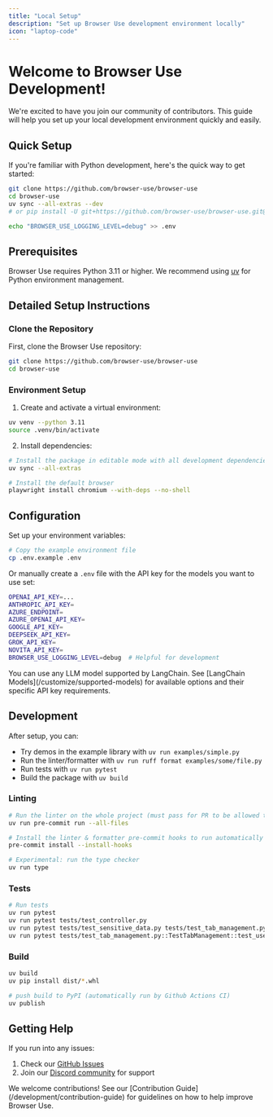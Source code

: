 ```yaml
---
title: "Local Setup"
description: "Set up Browser Use development environment locally"
icon: "laptop-code"
---
```


# Welcome to Browser Use Development!

We're excited to have you join our community of contributors. This guide will help you set up your local development environment quickly and easily.

## Quick Setup

If you're familiar with Python development, here's the quick way to get started:

```bash
git clone https://github.com/browser-use/browser-use
cd browser-use
uv sync --all-extras --dev
# or pip install -U git+https://github.com/browser-use/browser-use.git@main

echo "BROWSER_USE_LOGGING_LEVEL=debug" >> .env
```

## Prerequisites

Browser Use requires Python 3.11 or higher. We recommend using [uv](https://docs.astral.sh/uv/) for Python environment management.

## Detailed Setup Instructions

### Clone the Repository

First, clone the Browser Use repository:

```bash
git clone https://github.com/browser-use/browser-use
cd browser-use
```

### Environment Setup

1. Create and activate a virtual environment:

```bash
uv venv --python 3.11
source .venv/bin/activate
```

2. Install dependencies:

```bash
# Install the package in editable mode with all development dependencies
uv sync --all-extras

# Install the default browser
playwright install chromium --with-deps --no-shell
```

## Configuration

Set up your environment variables:

```bash
# Copy the example environment file
cp .env.example .env
```

Or manually create a `.env` file with the API key for the models you want to use set:

```bash .env
OPENAI_API_KEY=...
ANTHROPIC_API_KEY=
AZURE_ENDPOINT=
AZURE_OPENAI_API_KEY=
GOOGLE_API_KEY=
DEEPSEEK_API_KEY=
GROK_API_KEY=
NOVITA_API_KEY=
BROWSER_USE_LOGGING_LEVEL=debug  # Helpful for development
```

<Note>
  You can use any LLM model supported by LangChain. See 
  [LangChain Models](/customize/supported-models) for available options and their specific
  API key requirements.
</Note>

## Development

After setup, you can:

- Try demos in the example library with `uv run examples/simple.py`
- Run the linter/formatter with `uv run ruff format examples/some/file.py`
- Run tests with `uv run pytest`
- Build the package with `uv build`

### Linting

```bash
# Run the linter on the whole project (must pass for PR to be allowed to merge)
uv run pre-commit run --all-files

# Install the linter & formatter pre-commit hooks to run automatically
pre-commit install --install-hooks

# Experimental: run the type checker
uv run type
```

### Tests

```bash
# Run tests
uv run pytest                                                                         # run everything
uv run pytest tests/test_controller.py                                                # run a specific test file
uv run pytest tests/test_sensitive_data.py tests/test_tab_management.py               # run two test files
uv run pytest tests/test_tab_management.py::TestTabManagement::test_user_changes_tab  # run a single test
```

### Build

```bash
uv build
uv pip install dist/*.whl

# push build to PyPI (automatically run by Github Actions CI)
uv publish
```

## Getting Help

If you run into any issues:

1. Check our [GitHub Issues](https://github.com/browser-use/browser-use/issues)
2. Join our [Discord community](https://link.browser-use.com/discord) for support

<Note>
  We welcome contributions! See our [Contribution Guide](/development/contribution-guide) for guidelines on how to help improve
  Browser Use.
</Note>
